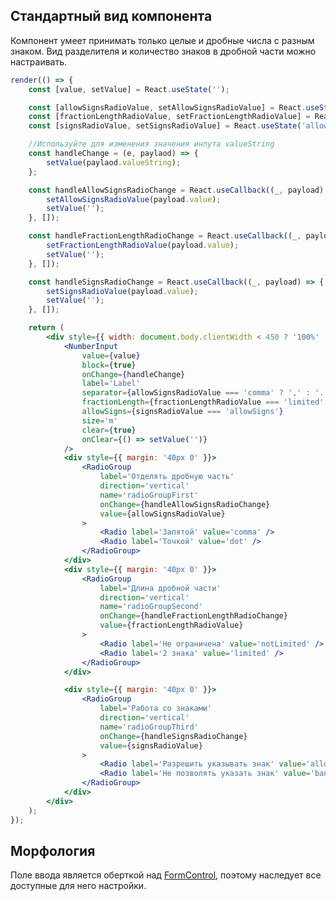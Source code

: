 ## Стандартный вид компонента

Компонент умеет принимать только целые и дробные числа с разным знаком.
Вид разделителя и количество знаков в дробной части можно настраивать.

```jsx live
render(() => {
    const [value, setValue] = React.useState('');

    const [allowSignsRadioValue, setAllowSignsRadioValue] = React.useState('comma');
    const [fractionLengthRadioValue, setFractionLengthRadioValue] = React.useState('notLimited');
    const [signsRadioValue, setSignsRadioValue] = React.useState('allowSigns');

    //Используйте для изменения значения инпута valueString
    const handleChange = (e, paylaod) => {
        setValue(paylaod.valueString);
    };

    const handleAllowSignsRadioChange = React.useCallback((_, payload) => {
        setAllowSignsRadioValue(payload.value);
        setValue('');
    }, []);

    const handleFractionLengthRadioChange = React.useCallback((_, payload) => {
        setFractionLengthRadioValue(payload.value);
        setValue('');
    }, []);

    const handleSignsRadioChange = React.useCallback((_, payload) => {
        setSignsRadioValue(payload.value);
        setValue('');
    }, []);

    return (
        <div style={{ width: document.body.clientWidth < 450 ? '100%' : 320 }}>
            <NumberInput
                value={value}
                block={true}
                onChange={handleChange}
                label='Label'
                separator={allowSignsRadioValue === 'comma' ? ',' : '.'}
                fractionLength={fractionLengthRadioValue === 'limited' ? 2 : undefined}
                allowSigns={signsRadioValue === 'allowSigns'}
                size='m'
                clear={true}
                onClear={() => setValue('')}
            />
            <div style={{ margin: '40px 0' }}>
                <RadioGroup
                    label='Отделять дробную часть'
                    direction='vertical'
                    name='radioGroupFirst'
                    onChange={handleAllowSignsRadioChange}
                    value={allowSignsRadioValue}
                >
                    <Radio label='Запятой' value='comma' />
                    <Radio label='Точкой' value='dot' />
                </RadioGroup>
            </div>
            <div style={{ margin: '40px 0' }}>
                <RadioGroup
                    label='Длина дробной части'
                    direction='vertical'
                    name='radioGroupSecond'
                    onChange={handleFractionLengthRadioChange}
                    value={fractionLengthRadioValue}
                >
                    <Radio label='Не ограничена' value='notLimited' />
                    <Radio label='2 знака' value='limited' />
                </RadioGroup>
            </div>

            <div style={{ margin: '40px 0' }}>
                <RadioGroup
                    label='Работа со знаками'
                    direction='vertical'
                    name='radioGroupThird'
                    onChange={handleSignsRadioChange}
                    value={signsRadioValue}
                >
                    <Radio label='Разрешить указывать знак' value='allowSigns' />
                    <Radio label='Не позволять указать знак' value='banSigns' />
                </RadioGroup>
            </div>
        </div>
    );
});
```

## Морфология

Поле ввода является оберткой над [FormControl](?path=/docs/components-formcontrol--docs), поэтому наследует все доступные для него настройки.
